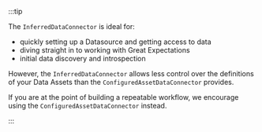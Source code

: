 :::tip

The `InferredDataConnector` is ideal for:
- quickly setting up a Datasource and getting access to data
- diving straight in to working with Great Expectations
- initial data discovery and introspection

However, the `InferredDataConnector` allows less control over the definitions of your Data Assets than the `ConfiguredAssetDataConnector` provides.

If you are at the point of building a repeatable workflow, we encourage using the `ConfiguredAssetDataConnector` instead.

:::